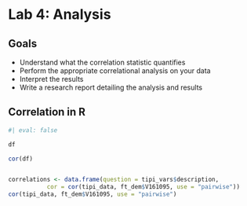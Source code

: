 # Lab 4: Analysis {.unnumbered}



## Goals

- Understand what the correlation statistic quantifies
- Perform the appropriate correlational analysis on your data
- Interpret the results
- Write a research report detailing the analysis and results



## Correlation in R

```r
#| eval: false

df

cor(df)


correlations <- data.frame(question = tipi_vars$description,
           cor = cor(tipi_data, ft_dem$V161095, use = "pairwise"))
cor(tipi_data, ft_dem$V161095, use = "pairwise")


```